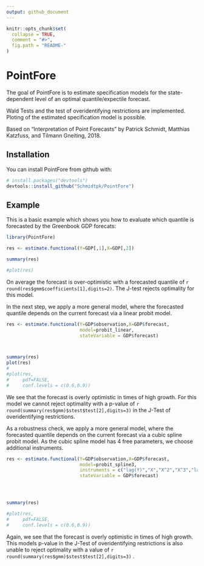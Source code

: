 ```yaml
---
output: github_document
---
```


<!-- README.md is generated from README.Rmd. Please edit that file -->

```r
knitr::opts_chunk$set(
  collapse = TRUE,
  comment = "#>",
  fig.path = "README-"
)
```

# PointFore

The goal of PointFore is to estimate specification models for the state-dependent level of an optimal quantile/expectile forecast.

Wald Tests and the test of overidentifying restrictions are implemented. Ploting of the estimated specification model is possible.

Based on "Interpretation of Point Forecasts" by Patrick Schmidt, Matthias Katzfuss, and Tilmann Gneiting, 2018.

## Installation

You can install PointFore from github with:

```r
# install.packages("devtools")
devtools::install_github("Schmidtpk/PointFore")
```

## Example

This is a basic example which shows you how to evaluate which quantile is forecasted by the Greenbook GDP forecats:

```r
library(PointFore)

res <- estimate.functional(Y=GDP[,1],X=GDP[,2])

summary(res)

#plot(res)
```

On average the forecast is over-optimistic with a forecasted quantile of `r round(res$gmm$coefficients[1],digits=2)`. The J-test rejects optimality for this model.

In the next step, we apply a more general model, where the forecasted quantile depends on the current forecast via a linear probit model.

```r
res <- estimate.functional(Y=GDP$observation,X=GDP$forecast,
                           model=probit_linear,
                           stateVariable = GDP$forecast)



summary(res)
plot(res)
# 
#plot(res,
#     pdf=FALSE,
#     conf.levels = c(0.6,0.9))
```

We see that the forecast is overly optimistic in times of high growth. For this model we cannot reject optimality with a p-value of `r round(summary(res$gmm)$stest$test[2],digits=3)` in the J-Test of overidentifying restrictions.



As a robustness check, we apply a more general model, where the forecasted quantile depends on the current forecast via a cubic spline probit model. As the cubic spline model has 4 free parameters, we choose additional instruments.

```r
res <- estimate.functional(Y=GDP$observation,X=GDP$forecast,
                           model=probit_spline3,
                           instruments = c("lag(Y)","X","X^2","X^3","lag(X-Y)^2"),
                           stateVariable = GDP$forecast)




summary(res)

#plot(res,
#     pdf=FALSE,
#     conf.levels = c(0.6,0.9))
```

Again, we see that the forecast is overly optimistic in times of high growth. This models p-value in the J-Test of overidentifying restrictions is also unable to reject optimality with a value of  `r round(summary(res$gmm)$stest$test[2],digits=3)` .
